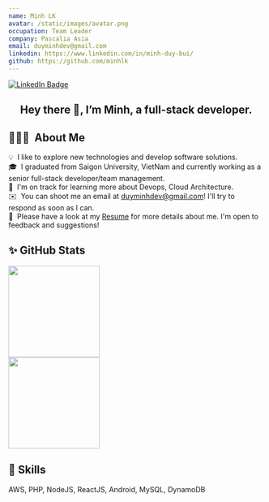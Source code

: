 ```yaml
---
name: Minh LK
avatar: /static/images/avatar.png
occupation: Team Leader
company: Pascalia Asia
email: duyminhdev@gmail.com
linkedin: https://www.linkedin.com/in/minh-duy-bui/
github: https://github.com/minhlk
---
```


[![LinkedIn Badge](https://img.shields.io/badge/LinkedIn-Profile-informational?style=flat&logo=linkedin&logoColor=white&color=0D76A8)](https://www.linkedin.com/in/minh-duy-bui/)

<h2 align="center">Hey there 👋, I’m <b>Minh</b>, a full-stack developer.</h2>

## 👨🏻‍💻 &nbsp;About Me

💡 &nbsp;I like to explore new technologies and develop software solutions.\
🎓 &nbsp;I graduated from Saigon University, VietNam and currently working as a senior full-stack developer/team management.\
🌱 &nbsp;I'm on track for learning more about Devops, Cloud Architecture.\
✉️ &nbsp;You can shoot me an email at duyminhdev@gmail.com! I'll try to respond as soon as I can.\
📄 &nbsp;Please have a look at my [Resume](https://www.linkedin.com/in/minh-duy-bui/) for more details about me. I'm open to feedback and suggestions!

## ✨ GitHub Stats
<div style={{display: 'flex', justifyContent: 'space-around'}}>
    <div>
        <img height="180em" src="https://github-readme-stats-eight-theta.vercel.app/api?username=minhlk&show_icons=true&theme=algolia&include_all_commits=true&count_private=true"/>
    </div>
    <div>
        <img height="180em" src="https://github-readme-stats-eight-theta.vercel.app/api/top-langs/?username=minhlk&layout=compact&langs_count=8&theme=algolia&hide=html"/>
    </div>
</div>

## 💼 Skills
AWS, PHP, NodeJS, ReactJS, Android, MySQL, DynamoDB